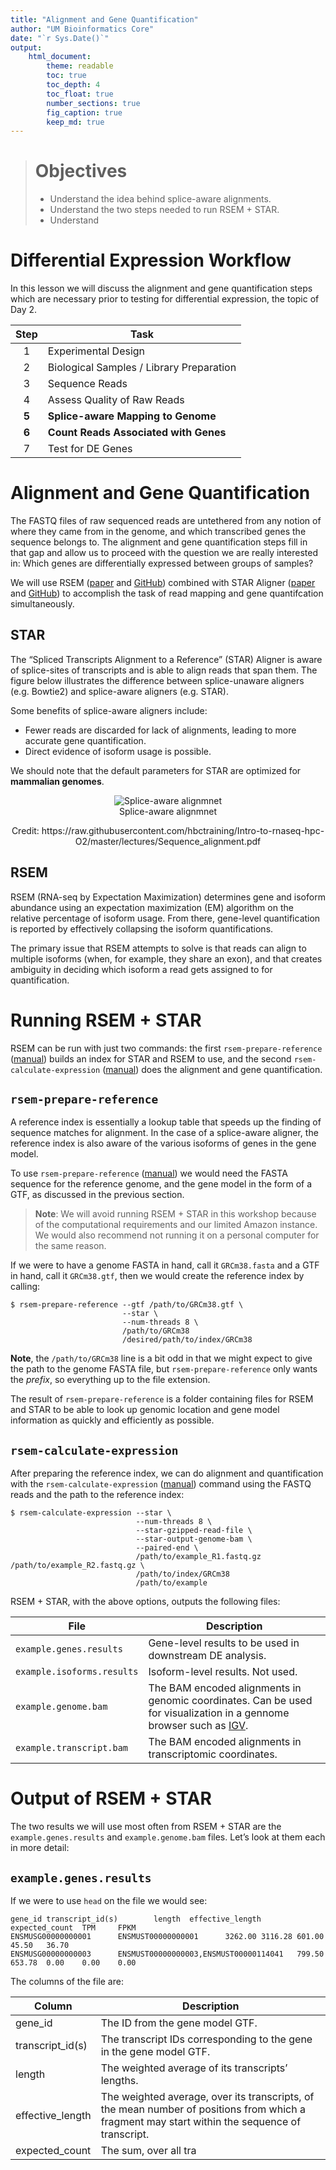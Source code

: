 ```yaml
---
title: "Alignment and Gene Quantification"
author: "UM Bioinformatics Core"
date: "`r Sys.Date()`"
output:
    html_document:
        theme: readable
        toc: true
        toc_depth: 4
        toc_float: true
        number_sections: true
        fig_caption: true
        keep_md: true
---
```


<!---
library(rmarkdown)
render('Module4b_Alignment.Rmd', output_dir = 'site')
--->

<!--- Allow the page to be wider --->
<style>
    body .main-container {
        max-width: 1200px;
    }
</style>

> # Objectives
> * Understand the idea behind splice-aware alignments.
> * Understand the two steps needed to run RSEM + STAR.
> * Understand

# Differential Expression Workflow

In this lesson we will discuss the alignment and gene quantification steps which are necessary prior to testing for differential expression, the topic of Day 2.

| Step | Task |
| :--: | ---- |
| 1 | Experimental Design |
| 2 | Biological Samples / Library Preparation |
| 3 | Sequence Reads |
| 4 | Assess Quality of Raw Reads |
| **5** | **Splice-aware Mapping to Genome** |
| **6** | **Count Reads Associated with Genes** |
| 7 | Test for DE Genes |

# Alignment and Gene Quantification

The FASTQ files of raw sequenced reads are untethered from any notion of where they came from in the genome, and which transcribed genes the sequence belongs to. The alignment and gene quantification steps fill in that gap and allow us to proceed with the question we are really interested in: Which genes are differentially expressed between groups of samples?

We will use RSEM ([paper](https://bmcbioinformatics.biomedcentral.com/articles/10.1186/1471-2105-12-323) and [GitHub](https://github.com/deweylab/RSEM)) combined with STAR Aligner ([paper](https://academic.oup.com/bioinformatics/article/29/1/15/272537) and [GitHub](https://github.com/alexdobin/STAR)) to accomplish the task of read mapping and gene quantifcation simultaneously.

## STAR

The "Spliced Transcripts Alignment to a Reference" (STAR) Aligner is aware of splice-sites of transcripts and is able to align reads that span them. The figure below illustrates the difference between splice-unaware aligners (e.g. Bowtie2) and splice-aware aligners (e.g. STAR).

Some benefits of splice-aware aligners include:

* Fewer reads are discarded for lack of alignments, leading to more accurate gene quantification.
* Direct evidence of isoform usage is possible.

We should note that the default parameters for STAR are optimized for **mammalian genomes**.

<center>

![Splice-aware alignmnet](images/splice_aware.png)

Credit: https://raw.githubusercontent.com/hbctraining/Intro-to-rnaseq-hpc-O2/master/lectures/Sequence_alignment.pdf

</center>

## RSEM

RSEM (RNA-seq by Expectation Maximization) determines gene and isoform abundance using an expectation maximization (EM) algorithm on the relative percentage of isoform usage. From there, gene-level quantification is reported by effectively collapsing the isoform quantifications.

The primary issue that RSEM attempts to solve is that reads can align to multiple isoforms (when, for example, they share an exon), and that creates ambiguity in deciding which isoform a read gets assigned to for quantification.

# Running RSEM + STAR

RSEM can be run with just two commands: the first `rsem-prepare-reference` ([manual](https://deweylab.github.io/RSEM/rsem-prepare-reference.html)) builds an index for STAR and RSEM to use, and the second `rsem-calculate-expression` ([manual](https://deweylab.github.io/RSEM/rsem-calculate-expression.html)) does the alignment and gene quantification.

## `rsem-prepare-reference`

 A reference index is essentially a lookup table that speeds up the finding of sequence matches for alignment. In the case of a splice-aware aligner, the reference index is also aware of the various isoforms of genes in the gene model.

To use `rsem-prepare-reference` ([manual](https://deweylab.github.io/RSEM/rsem-prepare-reference.html)) we would need the FASTA sequence for the reference genome, and the gene model in the form of a GTF, as discussed in the previous section.

> **Note**: We will avoid running RSEM + STAR in this workshop because of the computational requirements and our limited Amazon instance. We would also recommend not running it on a personal computer for the same reason.

If we were to have a genome FASTA in hand, call it `GRCm38.fasta` and a GTF in hand, call it `GRCm38.gtf`, then we would create the reference index by calling:

```
$ rsem-prepare-reference --gtf /path/to/GRCm38.gtf \
                         --star \
                         --num-threads 8 \
                         /path/to/GRCm38
                         /desired/path/to/index/GRCm38
```

**Note**, the `/path/to/GRCm38` line is a bit odd in that we might expect to give the path to the genome FASTA file, but `rsem-prepare-reference` only wants the *prefix*, so everything up to the file extension.

The result of `rsem-prepare-reference` is a folder containing files for RSEM and STAR to be able to look up genomic location and gene model information as quickly and efficiently as possible.

## `rsem-calculate-expression`

After preparing the reference index, we can do alignment and quantification with the `rsem-calculate-expression` ([manual](https://deweylab.github.io/RSEM/rsem-calculate-expression.html)) command using the FASTQ reads and the path to the reference index:

```
$ rsem-calculate-expression --star \
                            --num-threads 8 \
                            --star-gzipped-read-file \
                            --star-output-genome-bam \
                            --paired-end \
                            /path/to/example_R1.fastq.gz /path/to/example_R2.fastq.gz \
                            /path/to/index/GRCm38
                            /path/to/example
```

RSEM + STAR, with the above options, outputs the following files:

| File | Description |
| ---- | ----------- |
| `example.genes.results` | Gene-level results to be used in downstream DE analysis. |
| `example.isoforms.results` | Isoform-level results. Not used. |
| `example.genome.bam` | The BAM encoded alignments in genomic coordinates. Can be used for visualization in a gennome browser such as [IGV](https://software.broadinstitute.org/software/igv/). |
| `example.transcript.bam` | The BAM encoded alignments in transcriptomic coordinates. |

# Output of RSEM + STAR

The two results we will use most often from RSEM + STAR are the `example.genes.results` and `example.genome.bam` files. Let's look at them each in more detail:

## `example.genes.results`

If we were to use `head` on the file we would see:

```
gene_id transcript_id(s)        length  effective_length        expected_count  TPM     FPKM
ENSMUSG00000000001      ENSMUST00000000001      3262.00 3116.28 601.00  45.50   36.70
ENSMUSG00000000003      ENSMUST00000000003,ENSMUST00000114041   799.50  653.78  0.00    0.00    0.00
```

The columns of the file are:

| Column | Description |
| ---- | ----------- |
| gene_id | The ID from the gene model GTF. |
| transcript_id(s) | The transcript IDs corresponding to the gene in the gene model GTF. |
| length | The weighted average of its transcripts' lengths. |
| effective_length | The weighted average, over its transcripts, of the mean number of positions from which a fragment may start within the sequence of transcript. |
| expected_count | The sum, over all tra
